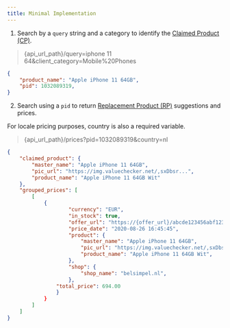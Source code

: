 ```yaml
---
title: Minimal Implementation
---
```


1. Search by a `query` string and a category to identify the
[Claimed Product (CP)](/before-getting-started/valuechecker-service-concepts#claimed-product-cp).

> \{api_url_path\}/query=iphone 11 64&client_category=Mobile%20Phones
```json excerpt
{
    "product_name": "Apple iPhone 11 64GB",
    "pid": 1032089319,
}
```

2. Search using a `pid` to return [Replacement Product (RP)](/before-getting-started/valuechecker-service-concepts#replacement-product-rp)
suggestions and prices.
<Tip>
    For locale pricing purposes, country is also a required variable.
</Tip>

> \{api_url_path\}/prices?pid=1032089319&country=nl
```json excerpt
{
    "claimed_product": {
        "master_name": "Apple iPhone 11 64GB",
        "pic_url": "https://img.valuechecker.net/,sxDbsr...",
        "product_name": "Apple iPhone 11 64GB Wit"
    },
    "grouped_prices": [
        [
            {
                    "currency": "EUR",
                    "in_stock": true,
                    "offer_url": "https://{offer_url}/abcde123456abf1234",
                    "price_date": "2020-08-26 16:45:45",
                    "product": {
                        "master_name": "Apple iPhone 11 64GB",
                        "pic_url": "https://img.valuechecker.net/,sxDbsr...",
                        "product_name": "Apple iPhone 11 64GB Wit",
                    },
                    "shop": {
                        "shop_name": "belsimpel.nl",
                    },
                "total_price": 694.00
                }
            }   
        ]
    ]
}
```
